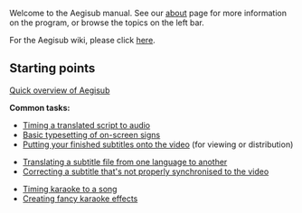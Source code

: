 Welcome to the Aegisub manual. See our [[About|about]] page for more information on the program, or browse the topics on the left bar.

For the Aegisub wiki, please click [[aegi:Main_Page|here]].

== Starting points ==

[[Overview|Quick overview of Aegisub]]

'''Common tasks:'''

* [[Audio Timing Tutorial|Timing a translated script to audio]]
* [[Typesetting Tutorial|Basic typesetting of on-screen signs]]
* [[Attaching Subtitles Tutorial|Putting your finished subtitles onto the video]] (for viewing or distribution)

* [[Translation Assistant|Translating a subtitle file from one language to another]]
* [[Fix Timing Tutorial|Correcting a subtitle that's not properly synchronised to the video]]

* [[Karaoke Timing Tutorial|Timing karaoke to a song]]
* [[Karaoke Templater|Creating fancy karaoke effects]]